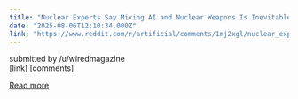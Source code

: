 ```yaml
---
title: "Nuclear Experts Say Mixing AI and Nuclear Weapons Is Inevitable"
date: "2025-08-06T12:10:34.000Z"
link: "https://www.reddit.com/r/artificial/comments/1mj2xgl/nuclear_experts_say_mixing_ai_and_nuclear_weapons/"
---
```


submitted by    /u/wiredmagazine  
 [link]   [comments]

[Read more](https://www.reddit.com/r/artificial/comments/1mj2xgl/nuclear_experts_say_mixing_ai_and_nuclear_weapons/)
